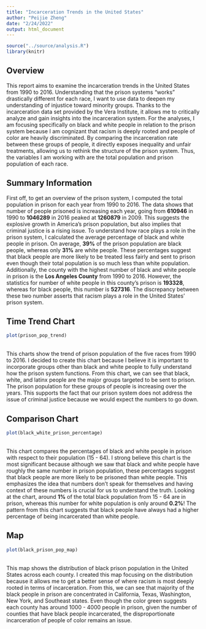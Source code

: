 ```yaml
---
title: "Incarceration Trends in the United States"
author: "Peijie Zheng"
date: "2/24/2022"
output: html_document
---
```


```r
source("../source/analysis.R")
library(knitr)
```

## Overview
This report aims to examine the incarceration trends in the United States from 1990 to 2016. Understanding that the prison systems "works" drastically different for each race, I want to use data to deepen my understanding of injustice toward minority groups. Thanks to the incarceration data set provided by the Vera Institute, it allows me to critically analyze and gain insights into the incarceration system. For the analyses, I am focusing specifically on black and white people in relation to the prison system because I am cognizant that racism is deeply rooted and people of color are heavily discriminated. By comparing the incarceration rate between these groups of people, it directly exposes inequality and unfair treatments, allowing us to rethink the structure of the prison system. Thus, the variables I am working with are the total population and prison population of each race. 


## Summary Information
First off, to get an overview of the prison system, I computed the total population in prison for each year from 1990 to 2016. The data shows that number of people prisoned is increasing each year, going from **610946** in 1990 to **1046289** in 2016 peaked at **1260879** in 2009. This suggests the explosive growth in America's prison population, but also implies that criminal justice is a rising issue. To understand how race plays a role in the prison system, I calculated the average percentage of black and white people in prison. On average, **39%** of the prison population are black people, whereas only **31%** are white people. These percentages suggest that black people are more likely to be treated less fairly and sent to prison even though their total population is so much less than white population. Additionally, the county with the highest number of black and white people in prison is the __Los Angeles County__ from 1990 to 2016. However, the statistics for number of white people in this county's prison is **193328**, whereas for black people, this number is **527316**. The discrepancy between these two number asserts that racism plays a role in the United States' prison system. 



## Time Trend Chart
```r
plot(prison_pop_trend)
```
<br/> This charts show the trend of prison population of the five races from 1990 to 2016. I decided to create this chart because I believe it is important to incorporate groups other than black and white people to fully understand how the prison system functions. From this chart, we can see that black, white, and latinx people are the major groups targeted to be sent to prison. The prison population for these groups of people is increasing over the years. This supports the fact that our prison system does not address the issue of criminal justice because we would expect the numbers to go down.



## Comparison Chart
```r
plot(black_white_prison_percentage)
```
<br/> This chart compares the percentages of black and white people in prison with respect to their population (15 - 64). I strong believe this chart is the most significant because although we saw that black and white people have roughly the same number in prison population, these percentages suggest that black people are more likely to be prisoned than white people. This emphasizes the idea that numbers don't speak for themselves and having context of these numbers is crucial for us to understand the truth. Looking at the chart, around **1%** of the total black population from 15 - 64 are in prison, whereas this number for white population is only around **0.2%**! The pattern from this chart suggests that black people have always had a higher percentage of being incarcerated than white people. 




## Map
```r
plot(black_prison_pop_map)
```
<br/> This map shows the distribution of black prison population in the United States across each county. I created this map focusing on the distribution because it allows me to get a better sense of where racism is most deeply rooted in terms of incarceration. From this, we can see that majority of the black people in prison are concentrated in California, Texas, Washington, New York, and Southeast states. Even though the color green suggests each county has around 1000 - 4000 people in prison, given the number of counties that have black people incarcerated, the disproportionate incarceration of people of color remains an issue.
